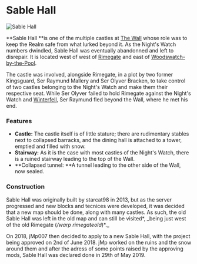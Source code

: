 

# Sable Hall

<Image
  src="https://cdn.sanity.io/images/1as7cn02/production/c82b62401b636cb7fa97510f5733789bb7202e72-1538x837.png?w=976&h=350&fit=crop&crop=center&auto=format"
  alt="Sable Hall"
  width={976}
  height={350}
/>

<ProjectDetails
  floatRight
  region="The Wall"
  house="Night's Watch"
  type="Ruin"
  status="Completed"
  warp="/warp sablehall"
  projectLead="jMp007"
  dateStarted="June 2, 2018"
  dateCompleted="June 2, 2018"
/>

**Sable Hall **is one of the multiple castles at [The Wall](https://westeroscraft.com/wiki/the-wall) whose role was to keep the Realm safe from what lurked beyond it. As the Night's Watch numbers dwindled, Sable Hall was eventually abandonned and left to disrepair. It is located west of west of [Rimegate](https://westeroscraft.com/wiki/the-wall/rimegate) and east of [Woodswatch-by-the-Pool](https://westeroscraft.com/wiki/the-wall/woodswatch-by-the-pool).

The castle was involved, alongside Rimegate, in a plot by two former Kingsguard, Ser Raymund Mallery and Ser Olyver Bracken, to take control of two castles belonging to the Night's Watch and make them their respective seat. While Ser Olyver failed to hold Rimegate against the Night's Watch and [Winterfell](https://westeroscraft.com/wiki/north/winterfell), Ser Raymund fled beyond the Wall, where he met his end.

### Features

- **Castle:** The castle itself is of little stature; there are rudimentary stables next to collapsed barracks, and the dining hall is attached to a tower, emptied and filled with snow.
- **Stairway:** As it is the case with most castles of the Night's Watch, there is a ruined stairway leading to the top of the Wall.
- **Collapsed tunnel: **A tunnel leading to the other side of the Wall, now sealed.

### Construction

Sable Hall was originally built by starcat98 in 2013, but as the server progressed and new blocks and tecnices were developed, it was decided that a new map should be done, along with many castles. As such, the old Sable Hall was left in the old map and can still be visited*, \_being just west of the old Rimegate (*/warp rimegateold*)*.\_

On 2018, jMp007 then decided to apply to a new Sable Hall, with the project being approved on 2nd of June 2018. jMp worked on the ruins and the snow around them and after the adress of some points raised by the approving mods, Sable Hall was declared done in 29th of May 2019.
